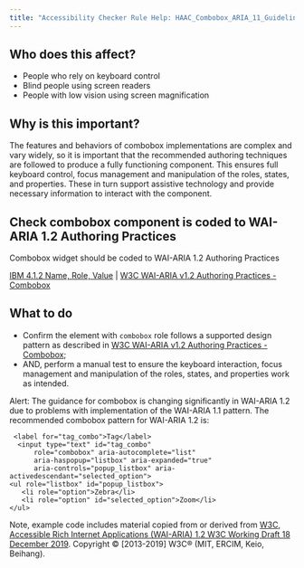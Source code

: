 ```yaml
---
title: "Accessibility Checker Rule Help: HAAC_Combobox_ARIA_11_Guideline"
---
```


<div className="toolHelp">
<Row>
<Column colLg={5} colMd={3} colSm={4} className="toolLeft">

## Who does this affect?

 * People who rely on keyboard control
 * Blind people using screen readers
 * People with low vision using screen magnification

## Why is this important?

The features and behaviors of combobox implementations are complex and vary widely, so it is important that the recommended authoring techniques are followed to produce a fully functioning component. This ensures full keyboard control, focus management and manipulation of the roles, states, and properties. These in turn support assistive technology and provide necessary information to interact with the component.

</Column>
<Column colLg={11} colMd={5} colSm={4} className="toolMain">

<div id="locLevel"></div>

## Check combobox component is coded to WAI-ARIA 1.2 Authoring Practices
Combobox widget should be coded to WAI-ARIA 1.2 Authoring Practices

[IBM 4.1.2 Name, Role, Value](http://www.ibm.com/able/guidelines/ci162/name_role_value.html) | [W3C WAI-ARIA v1.2 Authoring Practices - Combobox](https://www.w3.org/TR/wai-aria-1.2/#combobox)

<div id="locSnippet"></div>

## What to do

* Confirm the element with `combobox` role follows a supported design pattern as described in [W3C WAI-ARIA v1.2 Authoring Practices - Combobox](https://www.w3.org/TR/wai-aria-1.2/#combobox);
* AND, perform a manual test to ensure the keyboard interaction, focus management and manipulation of the roles, states, and properties work as intended.

Alert: The guidance for combobox is changing significantly in WAI-ARIA 1.2 due to problems with implementation of the WAI-ARIA 1.1 pattern. The recommended combobox pattern for WAI-ARIA 1.2 is:

```
 <label for="tag_combo">Tag</label>
  <input type="text" id="tag_combo"
      role="combobox" aria-autocomplete="list"
      aria-haspopup="listbox" aria-expanded="true"
      aria-controls="popup_listbox" aria-activedescendant="selected_option">
<ul role="listbox" id="popup_listbox">
   <li role="option">Zebra</li>
   <li role="option" id="selected_option">Zoom</li>
</ul>
```

Note, example code includes material copied from or derived from [W3C, Accessible Rich Internet Applications (WAI-ARIA) 1.2 W3C Working Draft 18 December 2019](https://www.w3.org/TR/wai-aria-1.2/#combobox). Copyright © [2013-2019] W3C® (MIT, ERCIM, Keio, Beihang).

</Column>
</Row>
</div>

